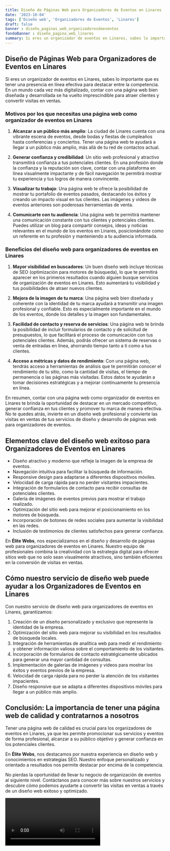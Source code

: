 ```yaml
---
title: Diseño de Páginas Web para Organizadores de Eventos en Linares
date: '2023-10-04'
tags: ['Diseño web', 'Organizadores de Eventos', 'Linares']
draft: false
banner : diseño_paginas_web_organizadoresdeeventos
fondoBanner : diseño_pagina_web_linares
summary: Si eres un organizador de eventos en Linares, sabes lo importante que es tener una presencia en línea efectiva para destacar entre la competencia. En un mundo cada vez más digitalizado, contar con una página web bien diseñada y desarrollada se ha vuelto imprescindible para atraer clientes y convertir visitas en ventas.
---
```


## Diseño de Páginas Web para Organizadores de Eventos en Linares

Si eres un organizador de eventos en Linares, sabes lo importante que es tener una presencia en línea efectiva para destacar entre la competencia. En un mundo cada vez más digitalizado, contar con una página web bien diseñada y desarrollada se ha vuelto imprescindible para atraer clientes y convertir visitas en ventas.

### Motivos por los que necesitas una página web como organizador de eventos en Linares

1. **Alcanzar a un público más amplio**: La ciudad de Linares cuenta con una vibrante escena de eventos, desde bodas y fiestas de cumpleaños hasta conferencias y conciertos. Tener una página web te ayudará a llegar a un público más amplio, más allá de tu red de contactos actual.

2. **Generar confianza y credibilidad**: Un sitio web profesional y atractivo transmitirá confianza a tus potenciales clientes. En una profesión donde la confianza y la reputación son clave, contar con una plataforma en línea visualmente impactante y de fácil navegación te permitirá mostrar tu experiencia y tus logros de manera convincente.

3. **Visualizar tu trabajo**: Una página web te ofrece la posibilidad de mostrar tu portafolio de eventos pasados, destacando los éxitos y creando un impacto visual en tus clientes. Las imágenes y videos de eventos anteriores son poderosas herramientas de venta.

4. **Comunicarte con tu audiencia**: Una página web te permitirá mantener una comunicación constante con tus clientes y potenciales clientes. Puedes utilizar un blog para compartir consejos, ideas y noticias relevantes en el mundo de los eventos en Linares, posicionándote como un referente en tu profesión y manteniendo a tu audiencia informada.

### Beneficios del diseño web para organizadores de eventos en Linares

1. **Mayor visibilidad en buscadores**: Un buen diseño web incluye técnicas de SEO (optimización para motores de búsqueda), lo que te permitirá aparecer en los primeros resultados cuando alguien busque servicios de organización de eventos en Linares. Esto aumentará tu visibilidad y tus posibilidades de atraer nuevos clientes.

2. **Mejora de la imagen de tu marca**: Una página web bien diseñada y coherente con la identidad de tu marca ayudará a transmitir una imagen profesional y confiable. Esto es especialmente importante en el mundo de los eventos, donde los detalles y la imagen son fundamentales.

3. **Facilidad de contacto y reserva de servicios**: Una página web te brinda la posibilidad de incluir formularios de contacto y de solicitud de presupuestos, lo que facilitará el proceso de comunicación con tus potenciales clientes. Además, podrás ofrecer un sistema de reservas o venta de entradas en línea, ahorrando tiempo tanto a ti como a tus clientes.

4. **Acceso a métricas y datos de rendimiento**: Con una página web, tendrás acceso a herramientas de análisis que te permitirán conocer el rendimiento de tu sitio, como la cantidad de visitas, el tiempo de permanencia o las páginas más visitadas. Estos datos te ayudarán a tomar decisiones estratégicas y a mejorar continuamente tu presencia en línea.

En resumen, contar con una página web como organizador de eventos en Linares te brinda la oportunidad de destacar en un mercado competitivo, generar confianza en tus clientes y promover tu marca de manera efectiva. No te quedes atrás, invierte en un diseño web profesional y convierte las visitas en ventas de tus servicios de diseño y desarrollo de páginas web para organizadores de eventos.

<GifSeo />

<Cta />

## Elementos clave del diseño web exitoso para Organizadores de Eventos en Linares

- Diseño atractivo y moderno que refleje la imagen de la empresa de eventos.
- Navegación intuitiva para facilitar la búsqueda de información.
- Responsive design para adaptarse a diferentes dispositivos móviles.
- Velocidad de carga rápida para no perder visitantes impacientes.
- Integración de formularios de contacto para recibir consultas de potenciales clientes.
- Galería de imágenes de eventos previos para mostrar el trabajo realizado.
- Optimización del sitio web para mejorar el posicionamiento en los motores de búsqueda.
- Incorporación de botones de redes sociales para aumentar la visibilidad en las redes.
- Inclusión de testimonios de clientes satisfechos para generar confianza.

En **Élite Webs**, nos especializamos en el diseño y desarrollo de páginas web para organizadores de eventos en Linares. Nuestro equipo de profesionales combina la creatividad con la estrategia digital para ofrecer sitios web que no solo sean visualmente atractivos, sino también eficientes en la conversión de visitas en ventas.

## Cómo nuestro servicio de diseño web puede ayudar a los Organizadores de Eventos en Linares

Con nuestro servicio de diseño web para organizadores de eventos en Linares, garantizamos:

1. Creación de un diseño personalizado y exclusivo que represente la identidad de la empresa.
2. Optimización del sitio web para mejorar su visibilidad en los resultados de búsqueda locales.
3. Integración de herramientas de analítica web para medir el rendimiento y obtener información valiosa sobre el comportamiento de los visitantes.
4. Incorporación de formularios de contacto estratégicamente ubicados para generar una mayor cantidad de consultas.
5. Implementación de galerías de imágenes y videos para mostrar los éxitos y eventos previos de la empresa.
6. Velocidad de carga rápida para no perder la atención de los visitantes impacientes.
7. Diseño responsive que se adapta a diferentes dispositivos móviles para llegar a un público más amplio.

## Conclusión: La importancia de tener una página web de calidad y contratarnos a nosotros

Tener una página web de calidad es crucial para los organizadores de eventos en Linares, ya que les permite promocionar sus servicios y eventos de forma profesional, alcanzar a su público objetivo y generar confianza en los potenciales clientes.

En **Élite Webs**, nos destacamos por nuestra experiencia en diseño web y conocimientos en estrategias SEO. Nuestro enfoque personalizado y orientado a resultados nos permite destacar por encima de la competencia.

No pierdas la oportunidad de llevar tu negocio de organización de eventos al siguiente nivel. Contáctanos para conocer más sobre nuestros servicios y descubre cómo podemos ayudarte a convertir las visitas en ventas a través de un diseño web exitoso y optimizado.

<Video />

<CtaBot job='Organizadores de Eventos' city='Linares'/>

<Gmaps query='Linares+españa+maps' />